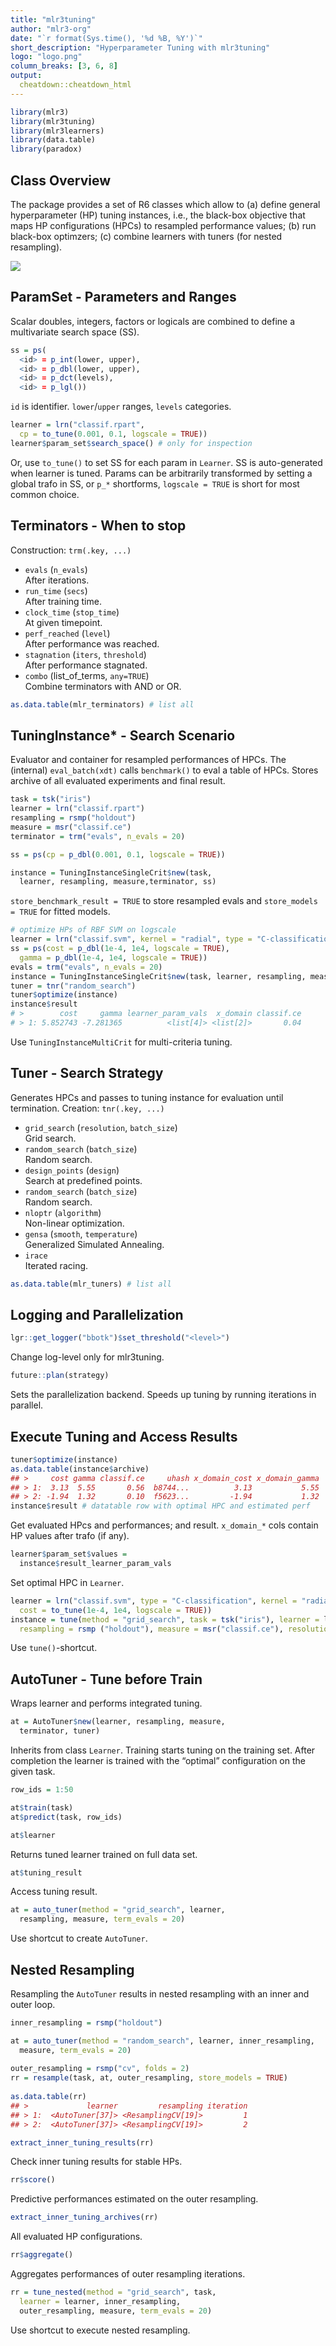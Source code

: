 ```yaml
---
title: "mlr3tuning"
author: "mlr3-org"
date: "`r format(Sys.time(), '%d %B, %Y')`"
short_description: "Hyperparameter Tuning with mlr3tuning"
logo: "logo.png"
column_breaks: [3, 6, 8]
output: 
  cheatdown::cheatdown_html
---
```


```r
library(mlr3)
library(mlr3tuning)
library(mlr3learners)
library(data.table)
library(paradox)
```

## Class Overview

The package provides a set of R6 classes which allow to 
(a) define general hyperparameter (HP) tuning instances, i.e., the black-box objective that maps HP configurations (HPCs) to resampled performance values;
(b) run black-box optimzers;
(c) combine learners with tuners (for nested resampling).

![](class_diagram.png)

## ParamSet - Parameters and Ranges

Scalar doubles, integers, factors or logicals are combined to define a multivariate search space (SS).

```r
ss = ps(
  <id> = p_int(lower, upper),
  <id> = p_dbl(lower, upper),
  <id> = p_dct(levels),
  <id> = p_lgl())
```

`id` is identifier. `lower`/`upper` ranges, `levels` categories.

```r
learner = lrn("classif.rpart", 
  cp = to_tune(0.001, 0.1, logscale = TRUE))
learner$param_set$search_space() # only for inspection
```

Or, use `to_tune()` to set SS for each param in `Learner`. 
SS is auto-generated when learner is tuned. 
Params can be arbitrarily transformed by setting a global trafo in SS,
or `p_*` shortforms, `logscale = TRUE` is short for most common choice.

## Terminators - When to stop

Construction: `trm(.key, ...)`

* `evals` (`n_evals`)<br> After iterations.
* `run_time` (`secs `)<br> After training time.
* `clock_time` (`stop_time `)<br> At given timepoint.
* `perf_reached` (`level`)<br> After performance was reached.
* `stagnation` (`iters`, `threshold`)<br> After performance stagnated.
* `combo` (list_of_terms, `any=TRUE`)<br>Combine terminators with AND or OR.
```r
as.data.table(mlr_terminators) # list all
```

## TuningInstance* - Search Scenario

Evaluator and container for resampled performances of HPCs.
The (internal) `eval_batch(xdt)` calls `benchmark()` to eval a table of HPCs.
Stores archive of all evaluated experiments and final result.

```r
task = tsk("iris")
learner = lrn("classif.rpart")
resampling = rsmp("holdout")
measure = msr("classif.ce")
terminator = trm("evals", n_evals = 20)

ss = ps(cp = p_dbl(0.001, 0.1, logscale = TRUE))
```

```r
instance = TuningInstanceSingleCrit$new(task, 
  learner, resampling, measure,terminator, ss)
```

`store_benchmark_result = TRUE` to store resampled evals and `store_models = TRUE` for fitted models.

```r
# optimize HPs of RBF SVM on logscale
learner = lrn("classif.svm", kernel = "radial", type = "C-classification") 
ss = ps(cost = p_dbl(1e-4, 1e4, logscale = TRUE),
  gamma = p_dbl(1e-4, 1e4, logscale = TRUE))
evals = trm("evals", n_evals = 20)
instance = TuningInstanceSingleCrit$new(task, learner, resampling, measure, evals, ss)
tuner = tnr("random_search")
tuner$optimize(instance)
instance$result
# >        cost     gamma learner_param_vals  x_domain classif.ce
# > 1: 5.852743 -7.281365          <list[4]> <list[2]>       0.04
```

Use `TuningInstanceMultiCrit` for multi-criteria tuning.

## Tuner - Search Strategy

Generates HPCs and passes to tuning instance for evaluation until termination.
Creation: `tnr(.key, ...)`

* `grid_search` (`resolution`, `batch_size`) <br> Grid search.
* `random_search` (`batch_size`) <br> Random search.
* `design_points` (`design`) <br> Search at predefined points.
* `random_search` (`batch_size`) <br> Random search.
* `nloptr` (`algorithm`) <br> Non-linear optimization.
* `gensa` (`smooth`, `temperature`) <br> Generalized Simulated Annealing.
* `irace` <br> Iterated racing.

```r
as.data.table(mlr_tuners) # list all
```

## Logging and Parallelization

```r
lgr::get_logger("bbotk")$set_threshold("<level>")
```

Change log-level only for mlr3tuning.

```r
future::plan(strategy)
```

Sets the parallelization backend.
Speeds up tuning by running iterations in parallel.

## Execute Tuning and Access Results


```r
tuner$optimize(instance)
as.data.table(instance$archive)
## >     cost gamma classif.ce     uhash x_domain_cost x_domain_gamma
## > 1:  3.13  5.55       0.56  b8744...          3.13           5.55
## > 2: -1.94  1.32       0.10  f5623...         -1.94           1.32
instance$result # datatable row with optimal HPC and estimated perf
```
Get evaluated HPcs and performances; and result.
`x_domain_*` cols contain HP values after trafo (if any).

```r
learner$param_set$values = 
  instance$result_learner_param_vals
```

Set optimal HPC in `Learner`.

```r
learner = lrn("classif.svm", type = "C-classification", kernel = "radial",
  cost = to_tune(1e-4, 1e4, logscale = TRUE))
instance = tune(method = "grid_search", task = tsk("iris"), learner = learner, 
  resampling = rsmp ("holdout"), measure = msr("classif.ce"), resolution = 5)
```
Use `tune()`-shortcut.

## AutoTuner - Tune before Train

Wraps learner and performs integrated tuning.
							
```r
at = AutoTuner$new(learner, resampling, measure,
  terminator, tuner)
```

Inherits from class `Learner`.
Training starts tuning on the training set.
After completion the learner is trained with the "optimal" configuration on the given task.

```r
row_ids = 1:50
```

```r
at$train(task)
at$predict(task, row_ids)
```

```r
at$learner
```

Returns tuned learner trained on full data set.

```r
at$tuning_result
```

Access tuning result.

```r
at = auto_tuner(method = "grid_search", learner,
  resampling, measure, term_evals = 20)
```

Use shortcut to create `AutoTuner`.

## Nested Resampling

Resampling the `AutoTuner` results in nested resampling with an inner and outer loop.
							
```r
inner_resampling = rsmp("holdout")

at = auto_tuner(method = "random_search", learner, inner_resampling, 
  measure, term_evals = 20) 
									
outer_resampling = rsmp("cv", folds = 2)
rr = resample(task, at, outer_resampling, store_models = TRUE)
									
as.data.table(rr)
## >             learner         resampling iteration  
## > 1:  <AutoTuner[37]> <ResamplingCV[19]>         1
## > 2:  <AutoTuner[37]> <ResamplingCV[19]>         2
```

```r
extract_inner_tuning_results(rr)
```

Check inner tuning results for stable HPs.

```r
rr$score()
```

Predictive performances estimated on the outer resampling.

```r
extract_inner_tuning_archives(rr)
```

All evaluated HP configurations.

```r
rr$aggregate()
```

Aggregates performances of outer resampling iterations. 
						
```r
rr = tune_nested(method = "grid_search", task, 
  learner = learner, inner_resampling, 
  outer_resampling, measure, term_evals = 20)
```

Use shortcut to execute nested resampling.
